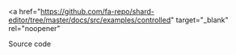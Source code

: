 
<a
  href="https://github.com/fa-repo/shard-editor/tree/master/docs/src/examples/controlled"
  target="_blank"
  rel="noopener"
>
  Source code
</a>

<br />
<br />

<CodeSample>
  <Example />
</CodeSample>